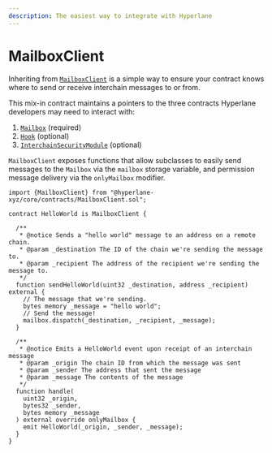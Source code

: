 ```yaml
---
description: The easiest way to integrate with Hyperlane
---
```


# MailboxClient

Inheriting from [`MailboxClient`](https://github.com/hyperlane-xyz/hyperlane-monorepo/blob/v3/solidity/contracts/MailboxClient.sol) is a simple way to ensure your contract knows where to send or receive interchain messages to or from.

This mix-in contract maintains a pointers to the three contracts Hyperlane developers may need to interact with:

1. [`Mailbox`](../messaging/README.md) (required)
2. [`Hook`](../messaging/interchaingas.md) (optional)
3. [`InterchainSecurityModule`](../../../protocol/sovereign-consensus/) (optional)

`MailboxClient` exposes functions that allow subclasses to easily send messages to the `Mailbox` via the `mailbox` storage variable, and permission message delivery via the `onlyMailbox` modifier.

```solidity
import {MailboxClient} from "@hyperlane-xyz/core/contracts/MailboxClient.sol";

contract HelloWorld is MailboxClient {
  
  /**
   * @notice Sends a "hello world" message to an address on a remote chain.
   * @param _destination The ID of the chain we're sending the message to.
   * @param _recipient The address of the recipient we're sending the message to.
   */
  function sendHelloWorld(uint32 _destination, address _recipient) external {
    // The message that we're sending.
    bytes memory _message = "hello world";
    // Send the message! 
    mailbox.dispatch(_destination, _recipient, _message);
  }

  /**
   * @notice Emits a HelloWorld event upon receipt of an interchain message
   * @param _origin The chain ID from which the message was sent
   * @param _sender The address that sent the message
   * @param _message The contents of the message
   */
  function handle(
    uint32 _origin,
    bytes32 _sender,
    bytes memory _message
  ) external override onlyMailbox {
    emit HelloWorld(_origin, _sender, _message);
  }
}
```
